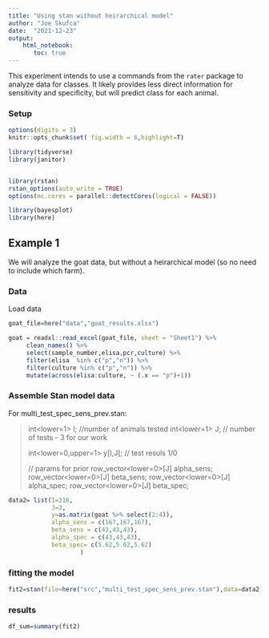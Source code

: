 ```yaml
---
title: "Using stan without heirarchical model"
author: "Joe Skufca"
date:  "2021-12-23"
output: 
    html_notebook:
       toc: true
---
```


This experiment intends to use a commands from the `rater` package to analyze data for classes.  It likely provides less direct information for sensitivity and specificity, but will predict class for each animal.

### Setup

```r
options(digits = 3)
knitr::opts_chunk$set( fig.width = 6,highlight=T)

library(tidyverse)
library(janitor)


library(rstan)
rstan_options(auto_write = TRUE)
options(mc.cores = parallel::detectCores(logical = FALSE))

library(bayesplot)
library(here)
```

## Example 1

We will analyze the goat data, but without a heirarchical model (so no need to include which farm).

### Data

Load data


```r
goat_file=here("data","goat_results.xlsx")

goat = readxl::read_excel(goat_file, sheet = "Sheet1") %>%
     clean_names() %>% 
     select(sample_number,elisa,pcr,culture) %>%
     filter(elisa  %in% c("p","n")) %>%
     filter(culture %in% c("p","n")) %>% 
     mutate(across(elisa:culture, ~ (.x == "p")+1)) 


```

### Assemble Stan model data

For multi_test_spec_sens_prev.stan:

>   int<lower=1> I; //number of animals tested
>   int<lower=1> J; // number of tests - 3 for our work
>   
>      
>   int<lower=0,upper=1> y[I,J]; // test resuls  1/0
> 
>   // params for prior
>   row_vector<lower=0>[J] alpha_sens;
>   row_vector<lower=0>[J] beta_sens;
>   row_vector<lower=0>[J] alpha_spec;
>   row_vector<lower=0>[J] beta_spec;



```r
data2= list(I=316,
            J=3,
            y=as.matrix(goat %>% select(2:4)),
            alpha_sens = c(167,167,167),
            beta_sens = c(43,43,43),
            alpha_spec = c(43,43,43),
            beta_spec= c(5.62,5.62,5.62)
                    )
```


### fitting the model

```r
fit2=stan(file=here("src","multi_test_spec_sens_prev.stan"),data=data2)
```

###  results

```r
df_sum=summary(fit2)
```





